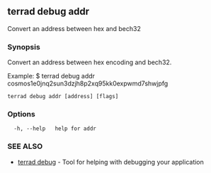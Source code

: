 ## terrad debug addr

Convert an address between hex and bech32

### Synopsis

Convert an address between hex encoding and bech32.

Example:
$ terrad debug addr cosmos1e0jnq2sun3dzjh8p2xq95kk0expwmd7shwjpfg
			

```
terrad debug addr [address] [flags]
```

### Options

```
  -h, --help   help for addr
```

### SEE ALSO

* [terrad debug](terrad_debug.md)	 - Tool for helping with debugging your application


